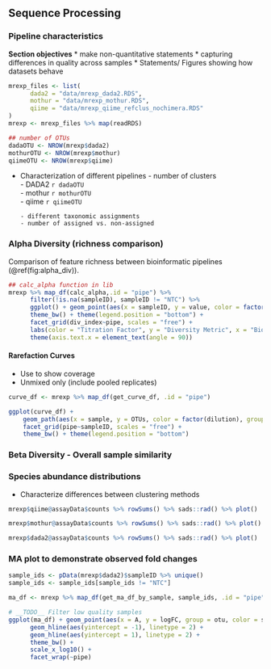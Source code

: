 ## Sequence Processing

### Pipeline characteristics

__Section objectives__
* make non-quantitative statements
* capturing differences in quality across samples 
* Statements/ Figures showing how datasets behave


```r
mrexp_files <- list(
      dada2 = "data/mrexp_dada2.RDS",
      mothur = "data/mrexp_mothur.RDS",
      qiime = "data/mrexp_qiime_refclus_nochimera.RDS"
)
mrexp <- mrexp_files %>% map(readRDS)
```

```r
## number of OTUs
dadaOTU <- NROW(mrexp$dada2)
mothurOTU <- NROW(mrexp$mothur)
qiimeOTU <- NROW(mrexp$qiime)
```



* Characterization of different pipelines
      - number of clusters   
            - DADA2 `r dadaOTU`  
            - mothur `r mothurOTU`   
            - qiime `r qiimeOTU`  

      - different taxonomic assignments
      - number of assigned vs. non-assigned

### Alpha Diversity (richness comparison) 
Comparison of feature richness between bioinformatic pipelines (\@ref(fig:alpha_div)). 

```r
## calc_alpha function in lib 
mrexp %>% map_df(calc_alpha,.id = "pipe") %>% 
      filter(!is.na(sampleID), sampleID != "NTC") %>% 
      ggplot() + geom_point(aes(x = sampleID, y = value, color = factor(dilution))) +
      theme_bw() + theme(legend.position = "bottom") +
      facet_grid(div_index~pipe, scales = "free") +
      labs(color = "Titration Factor", y = "Diversity Metric", x = "Biological Replicate") +
      theme(axis.text.x = element_text(angle = 90))
```

#### Rarefaction Curves
- Use to show coverage 
- Unmixed only (include pooled replicates)
```r
curve_df <- mrexp %>% map_df(get_curve_df, .id = "pipe")
```


```r
ggplot(curve_df) + 
    geom_path(aes(x = sample, y = OTUs, color = factor(dilution), group = samID)) +
    facet_grid(pipe~sampleID, scales = "free") + 
    theme_bw() + theme(legend.position = "bottom")
```


### Beta Diversity - Overall sample similarity

### Species abundance distributions
- Characterize differences between clustering methods 

```r
mrexp$qiime@assayData$counts %>% rowSums() %>% sads::rad() %>% plot()
```

```r
mrexp$mothur@assayData$counts %>% rowSums() %>% sads::rad() %>% plot()
```

```r
mrexp$dada2@assayData$counts %>% rowSums() %>% sads::rad() %>% plot()
```


### MA plot to demonstrate observed fold changes 
```r
sample_ids <- pData(mrexp$dada2)$sampleID %>% unique()
sample_ids <- sample_ids[sample_ids != "NTC"]

ma_df <- mrexp %>% map_df(get_ma_df_by_sample, sample_ids, .id = "pipe")
```

```r
# __TODO__ Filter low quality samples 
ggplot(ma_df) + geom_point(aes(x = A, y = logFC, group = otu, color = sampleID), alpha = 0.5) + 
      geom_hline(aes(yintercept = -1), linetype = 2) + 
      geom_hline(aes(yintercept = 1), linetype = 2) + 
      theme_bw() +
      scale_x_log10() +
      facet_wrap(~pipe)
```


